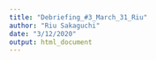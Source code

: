 ```yaml
---
title: "Debriefing_#3_March_31_Riu"
author: "Riu Sakaguchi"
date: "3/12/2020"
output: html_document
---
```


